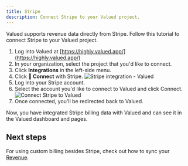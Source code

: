 ```yaml
---
title: Stripe
description: Connect Stripe to your Valued project.
---
```


Valued supports revenue data directly from Stripe. Follow this tutorial to connect Stripe to your Valued project.

1. Log into Valued at [https://highly.valued.app/](https://highly.valued.app/)
2. In your organization, select the project that you'd like to connect.
3. Click **Integrations** in the left-side menu.
4. Click **🔗 Connect** with Stripe.
![Stripe integration -  Valued](/images/stripe/stripe-i-integration-in-valued.png)
5. Log into your Stripe account.
6. Select the account you'd like to connect to Valued and click Connect.
![Connect Stripe to Valued](images/stripe/stripe-ii-connect.png)
7. Once connected, you'll be redirected back to Valued.

Now, you have integrated Stripe billing data with Valued and can see it in the Valued dashboard and pages.

## Next steps

For using custom billing besides Stripe, check out how to sync your [Revenue](/events/revenue).